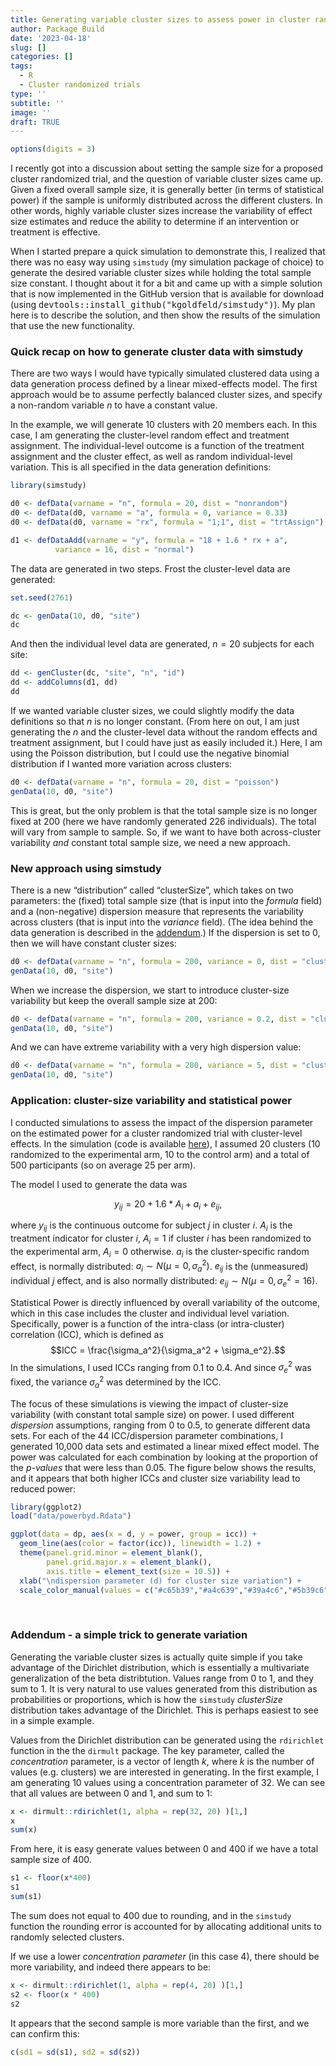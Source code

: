```yaml
---
title: Generating variable cluster sizes to assess power in cluster randomize trials
author: Package Build
date: '2023-04-18'
slug: []
categories: []
tags:
  - R
  - Cluster randomized trials
type: ''
subtitle: ''
image: ''
draft: TRUE
---
```


```r
options(digits = 3)
```

I recently got into a discussion about setting the sample size for a proposed cluster randomized trial, and the question of variable cluster sizes came up. Given a fixed overall sample size, it is generally better (in terms of statistical power) if the sample is uniformly distributed across the different clusters. In other words, highly variable cluster sizes increase the variability of effect size estimates and reduce the ability to determine if an intervention or treatment is effective.

When I started prepare a quick simulation to demonstrate this, I realized that there was no easy way using `simstudy` (my simulation package of choice) to generate the desired variable cluster sizes while holding the total sample size constant. I thought about it for a bit and came up with a simple solution that is now implemented in the GitHub version that is available for download (using <font size="3">`devtools::install_github("kgoldfeld/simstudy")`</font>). My plan here is to describe the solution, and then show the results of the simulation that use the new functionality.

### Quick recap on how to generate cluster data with simstudy

There are two ways I would have typically simulated clustered data using a data generation process defined by a linear mixed-effects model. The first approach would be to assume perfectly balanced cluster sizes, and specify a non-random variable $n$ to have a constant value. 

In the example, we will generate 10 clusters with 20 members each. In this case, I am generating the cluster-level random effect and treatment assignment. The individual-level outcome is a function of the treatment assignment and the cluster effect, as well as random individual-level variation. This is all specified in the data generation definitions:

```r
library(simstudy)

d0 <- defData(varname = "n", formula = 20, dist = "nonrandom")
d0 <- defData(d0, varname = "a", formula = 0, variance = 0.33)
d0 <- defData(d0, varname = "rx", formula = "1;1", dist = "trtAssign")

d1 <- defDataAdd(varname = "y", formula = "18 + 1.6 * rx + a", 
          variance = 16, dist = "normal")
```

The data are generated in two steps. Frost the cluster-level data are generated:

```r
set.seed(2761)

dc <- genData(10, d0, "site")
dc
```

And then the individual level data are generated, $n = 20$ subjects for each site:

```r
dd <- genCluster(dc, "site", "n", "id")
dd <- addColumns(d1, dd)
dd
```

If we wanted variable cluster sizes, we could slightly modify the data definitions so that $n$ is no longer constant. (From here on out, I am just generating the $n$ and the cluster-level data without the random effects and treatment assignment, but I could have just as easily included it.) Here, I am using the Poisson distribution, but I could use the negative binomial distribution if I wanted more variation across clusters:

```r
d0 <- defData(varname = "n", formula = 20, dist = "poisson")
genData(10, d0, "site")
```

This is great, but the only problem is that the total sample size is no longer fixed at 200 (here we have randomly generated 226 individuals). The total will vary from sample to sample. So, if we want to have both across-cluster variability *and* constant total sample size, we need a new approach.

### New approach using simstudy

There is a new "distribution" called "clusterSize", which takes on two parameters: the (fixed) total sample size (that is input into the *formula* field) and a (non-negative) dispersion measure that represents the variability across clusters (that is input into the *variance* field). (The idea behind the data generation is described in the <a href="#addendum">addendum</a>.) If the dispersion is set to $0$, then we will have constant cluster sizes:

```r
d0 <- defData(varname = "n", formula = 200, variance = 0, dist = "clusterSize")
genData(10, d0, "site")
```

When we increase the dispersion, we start to introduce cluster-size variability but keep the overall sample size at 200:

```r
d0 <- defData(varname = "n", formula = 200, variance = 0.2, dist = "clusterSize")
genData(10, d0, "site")
```

And we can have extreme variability with a very high dispersion value:

```r
d0 <- defData(varname = "n", formula = 200, variance = 5, dist = "clusterSize")
genData(10, d0, "site")
```

### Application: cluster-size variability and statistical power

I conducted simulations to assess the impact of the dispersion parameter on the estimated power for a cluster randomized trial with cluster-level effects. In the simulation (code is available [here](){target="_blank"}), I assumed 20 clusters (10 randomized to the experimental arm, 10 to the control arm) and a total of 500 participants (so on average 25 per arm).

The model I used to generate the data was

$$y_{ij} = 20 + 1.6 * A_{i} + a_{i} + e_{ij},$$

where $y_{ij}$ is the continuous outcome for subject $j$ in cluster $i$. $A_i$ is the treatment indicator for cluster $i$, $A_i = 1$ if cluster $i$ has been randomized to the experimental arm, $A_i = 0$ otherwise. $a_i$ is the cluster-specific random effect, is normally distributed: $a_i \sim N(\mu = 0, \sigma_a^2)$. $e_{ij}$ is the (unmeasured) individual $j$ effect, and is also normally distributed: $e_{ij} \sim N(\mu =0, \sigma_e^2 = 16)$.

Statistical Power is directly influenced by overall variability of the outcome, which in this case includes the cluster and individual level variation. Specifically, power is a function of the intra-class (or intra-cluster) correlation (ICC), which is defined as
$$ICC = \frac{\sigma_a^2}{\sigma_a^2 + \sigma_e^2}.$$
In the simulations, I used ICCs ranging from $0.1$ to $0.4$. And since $\sigma_e^2$ was fixed, the variance $\sigma^2_a$ was determined by the ICC.   

The focus of these simulations is viewing the impact of cluster-size variability (with constant total sample size) on power. I used different *dispersion* assumptions, ranging from 0 to 0.5, to generate different data sets. For each of the 44 ICC/dispersion parameter combinations, I generated 10,000 data sets and estimated a linear mixed effect model. The power was calculated for each combination by looking at the proportion of the *p-values* that were less than 0.05. The figure below shows the results, and it appears that both higher ICCs and cluster size variability lead to reduced power:

```r
library(ggplot2)
load("data/powerbyd.Rdata")

ggplot(data = dp, aes(x = d, y = power, group = icc)) +
  geom_line(aes(color = factor(icc)), linewidth = 1.2) +
  theme(panel.grid.minor = element_blank(),
        panel.grid.major.x = element_blank(),
        axis.title = element_text(size = 10.5)) +
  xlab("\ndispersion parameter (d) for cluster size variation") +
  scale_color_manual(values = c("#c65b39","#a4c639","#39a4c6","#5b39c6"), name = "ICC")

```

<a name="addendum"></a>  

\ 


### Addendum - a simple trick to generate variation

Generating the variable cluster sizes is actually quite simple if you take advantage of the Dirichlet distribution, which is essentially a multivariate generalization of the beta distribtution. Values range from 0 to 1, and they sum to 1. It is very natural to use values generated from this distribution as probabilities or proportions, which is how the `simstudy` *clusterSize* distribution takes advantage of the Dirichlet. This is perhaps easiest to see in a simple example.

Values from the Dirichlet distribution can be generated using the `rdirichlet` function in the the `dirmult` package. The key parameter, called the *concentration* parameter, is a vector of length *k*, where *k* is the number of values (e.g. clusters) we are interested in generating. In the first example, I am generating 10 values using a concentration parameter of 32. We can see that all values are between 0 and 1, and sum to 1:

```r
x <- dirmult::rdirichlet(1, alpha = rep(32, 20) )[1,]
x
sum(x)
```

From here, it is easy generate values between 0 and 400 if we have a total sample size of 400.

```r
s1 <- floor(x*400)
s1
sum(s1)
```

The sum does not equal to 400 due to rounding, and in the `simstudy` function the rounding error is accounted for by allocating additional units to randomly selected clusters.

If we use a lower *concentration parameter* (in this case 4), there should be more variability, and indeed there appears to be:

```r
x <- dirmult::rdirichlet(1, alpha = rep(4, 20) )[1,]
s2 <- floor(x * 400)
s2
```

It appears that the second sample is more variable than the first, and we can confirm this:

```r
c(sd1 = sd(s1), sd2 = sd(s2))
```
